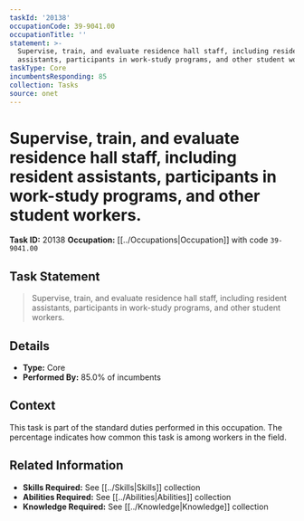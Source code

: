 ```yaml
---
taskId: '20138'
occupationCode: 39-9041.00
occupationTitle: ''
statement: >-
  Supervise, train, and evaluate residence hall staff, including resident
  assistants, participants in work-study programs, and other student workers.
taskType: Core
incumbentsResponding: 85
collection: Tasks
source: onet
---
```

# Supervise, train, and evaluate residence hall staff, including resident assistants, participants in work-study programs, and other student workers.

**Task ID:** 20138
**Occupation:** [[../Occupations|Occupation]] with code `39-9041.00`

## Task Statement

> Supervise, train, and evaluate residence hall staff, including resident assistants, participants in work-study programs, and other student workers.

## Details

- **Type:** Core
- **Performed By:** 85.0% of incumbents

## Context

This task is part of the standard duties performed in this occupation. The percentage indicates how common this task is among workers in the field.

## Related Information

- **Skills Required:** See [[../Skills|Skills]] collection
- **Abilities Required:** See [[../Abilities|Abilities]] collection
- **Knowledge Required:** See [[../Knowledge|Knowledge]] collection
